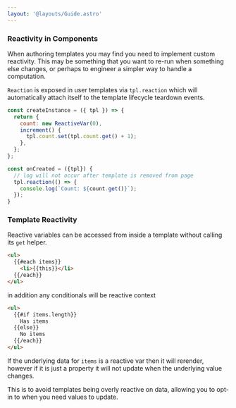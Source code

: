 ```yaml
---
layout: '@layouts/Guide.astro'
---
```



### Reactivity in Components

When authoring templates you may find you need to implement custom reactivity. This may be something that you want to re-run when something else changes, or perhaps to engineer a simpler way to handle a computation.

`Reaction` is  exposed in user templates via `tpl.reaction` which will automatically attach itself to the template lifecycle teardown events.

```javascript
const createInstance = ({ tpl }) => {
  return {
    count: new ReactiveVar(0),
    increment() {
      tpl.count.set(tpl.count.get() + 1);
    },
  };
};

const onCreated = ({tpl}) {
  // log will not occur after template is removed from page
  tpl.reaction(() => {
    console.log(`Count: ${count.get()}`);
  });
}
```
### Template Reactivity

Reactive variables can be accessed from inside a template without calling its `get` helper.

```html
<ul>
  {{#each items}}
    <li>{{this}}</li>
  {{/each}}
</ul>
```

in addition any conditionals will be reactive context

```html
<ul>
  {{#if items.length}}
    Has items
  {{else}}
    No items
  {{/each}}
</ul>
```

If the underlying data for `items` is a reactive var then it will rerender, however if it is just a property it will not update when the underlying value changes.

This is to avoid templates being overly reactive on data, allowing you to opt-in to when you need values to update.



